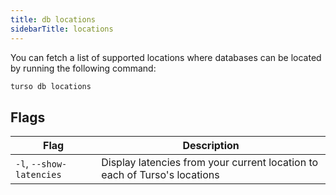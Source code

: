 ```yaml
---
title: db locations
sidebarTitle: locations
---
```


You can fetch a list of supported locations where databases can be located by running the following command:

```bash
turso db locations
```

## Flags

| Flag                     | Description                                                               |
| ------------------------ | ------------------------------------------------------------------------- |
| `-l`, `--show-latencies` | Display latencies from your current location to each of Turso's locations |
